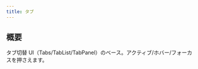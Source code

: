 ```yaml
---
title: タブ
---
```


## 概要

タブ切替 UI（Tabs/TabList/TabPanel）のベース。アクティブ/ホバー/フォーカスを押さえます。

<CardGrid columns={3} gap="medium">
  <Card
    title="基本的な作り方"
    description="タブバー/タブ/パネルの構成を設計。"
    link="./基本的な作り方"
  />
  <Card
    title="状態の作り方"
    description="Default/Hover/Focus/Active/Disabled を管理。"
    link="./状態の作り方"
  />
  <Card
    title="インタラクションの作り方"
    description="タブ切替と下線/背景のアニメーション表現。"
    link="./インタラクションの作り方"
  />
</CardGrid>
